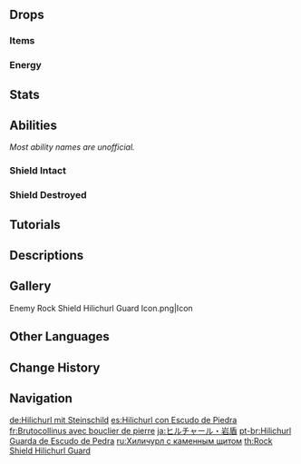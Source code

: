 {{Enemy Infobox
|image    = Enemy Rock Shield Hilichurl Guard.png
|type     = Common Enemies
|dmgtype  = Physical
|weakpoint = yes
|element  = Geo
|family   = Hilichurls
|group    = Hilichurl Guards
|ability1 = Shield
|ability2 = Directional Shield
}}
{{Enemy Intro}}

==Drops==
===Items===
{{Drops Table|type=Hilichurls}}

===Energy===
{{Energy Drops
|hp1   = 60
|p1    = 1
|hp2   = 0
|p2    = 1
}}

==Stats==
{{Enemy Stats|hp_ratio=1|atk_ratio=1.8|hp_type=1}}

==Abilities==
''Most ability names are unofficial.''
{{Enemy Attacks
|name_1 = Geo Shield
|desc_1 = The Rock Shield Hilichurl Guard is equipped with a {{Geo}} [[shield]], which blocks incoming DMG from the direction that it is facing. This shield can be damaged by [[Poise Damage]], and is weakest to [[Blunt Attack]]s.
{{Elemental Shield Data|Geo|8|cryoonly=1}}
}}

===Shield Intact===
{{Enemy Attacks
|name_1 = Hit
|file_1 = Rock Shield Hilichurl Guard Smack
|desc_1 = Swings its club at the player once, dealing '''100% ATK''' as {{Color|Physical DMG}}.
}}

===Shield Destroyed===
{{Enemy Attacks
|name_1 = Hit
|desc_1 = Swings its club at the player once, dealing '''100% ATK''' as {{Color|Physical DMG}}.
|file_1 = Rock Shield Hilichurl Guard Smack Unshielded

|name_2 = Jump and Hit
|desc_2 = Charges and swings its club at the player powerfully, dealing '''200% ATK''' as {{Color|Physical DMG}} and knocking the player back.
|file_2 = Rock Shield Hilichurl Guard Charged Smack

|name_3 = Swing That Club
|desc_3 = Performs 3 consecutive swings at the player, dealing '''100% ATK''', '''100% ATK''', '''125% ATK''' with each swing as {{Color|Physical DMG}}.
|file_3 = Rock Shield Hilichurl Guard Rapid Swings
}}

==Tutorials==
{{Tutorial|Rock Shield Hilichurl Guard}}

==Descriptions==
{{Description|The primitive wandering inhabitants of Teyvat's wildernesses.<br>Hardy hilichurls who have congregated in a region where Geo energies are abundant. Their impregnable shields have layers of rocky growths on them.|[[Archive]]}}

==Gallery==
<gallery>
Enemy Rock Shield Hilichurl Guard Icon.png|Icon
</gallery>

==Other Languages==
{{Other Languages
|en      = Rock Shield Hilichurl Guard
|zhs     = 岩盾丘丘人
|zhs_rm  = Yán Dùn Qiūqiū-rén
|zht     = 岩盾丘丘人
|zht_rm  = Yán Dùn Qiūqiū-rén
|zh_tl   = Geo Shield Hilichurl
|ja      = ヒルチャール・岩盾
|ja_rm   = Hiruchaaru - Iwatate{{Assumed}}
|ja_tl   = Hilichurl - Rock Shield
|ko      = 돌방패 츄츄
|ko_tl   = Stone-shield Hilichurl
|es      = Hilichurl con Escudo de Piedra
|es_tl   = Hilichurl With Stone Shield
|fr      = Brutocollinus avec bouclier de pierre
|fr_tl   = {{Lex|Hilichurl|fr}} With Stone Shield
|ru      = Хиличурл с каменным щитом
|ru_tl   = Hilichurl With Rock Shield
|th      = Rock Shield Hilichurl Guard
|vi      = Hilichurl Khiên Đá
|vi_tl   = Rock Shield Hilichurl
|de      = Hilichurl mit Steinschild
|de_tl   = Hilichurl With Rock Shield
|id      = Rock Shield Hilichurl Guard
|pt      = Hilichurl Guarda de Escudo de Pedra
|pt_tl   = 
|tr      = Taş Kalkanlı Dağ Yabanisi Muhafızı
|tr_tl   = Stone-Shielded {{Lex|Hilichurl Guard|tr}}
|it      = Guardia Hilichurl con scudo di roccia
|it_tl   = 
}}

==Change History==
{{Change History|1.0}}

==Navigation==
{{Enemy Navbox|type=Common}}

[[de:Hilichurl mit Steinschild]]
[[es:Hilichurl con Escudo de Piedra]]
[[fr:Brutocollinus avec bouclier de pierre]]
[[ja:ヒルチャール・岩盾]]
[[pt-br:Hilichurl Guarda de Escudo de Pedra]]
[[ru:Хиличурл с каменным щитом]]
[[th:Rock Shield Hilichurl Guard]]